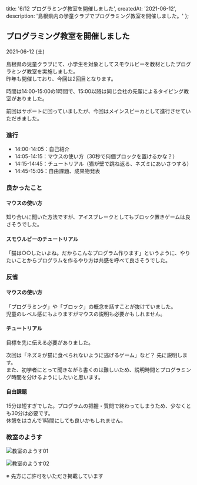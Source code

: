   title: '6/12 プログラミング教室を開催しました',
  createdAt: '2021-06-12',
  description: '島根県内の学童クラブでプログラミング教室を開催しました。'
};

## プログラミング教室を開催しました

2021-06-12 (土)

島根県の児童クラブにて、小学生を対象としてスモウルビーを教材としたプログラミング教室を実施しました。  
昨年も開催しており、今回は2回目となります。

時間は14:00-15:00の1時間で、15:00以降は同じ会社の先輩によるタイピング教室がありました。

前回はサポートに回っていましたが、今回はメインスピーカとして進行させていただきました。

### 進行

* 14:00-14:05：自己紹介
* 14:05-14:15：マウスの使い方（30秒で何個ブロックを置けるかな？）
* 14:15-14:45：チュートリアル（猫が壁で跳ね返る、ネズミにあいさつする）
* 14:45-15:05：自由課題、成果物発表

### 良かったこと

#### マウスの使い方

知り合いに聞いた方法ですが、アイスブレークとしてもブロック置きゲームは良さそうでした。

#### スモウルビーのチュートリアル

「猫は○○したいよね。だからこんなプログラム作ります」というように、やりたいことからプログラムを作るやり方は共感を呼べて良さそうでした。

### 反省

#### マウスの使い方

「プログラミング」や「ブロック」の概念を話すことが抜けていました。  
児童のレベル感にもよりますがマウスの説明も必要かもしれません。

#### チュートリアル

目標を先に伝える必要がありました。

次回は「ネズミが猫に食べられないように逃げるゲーム」など？ 先に説明します。  
また、初学者にとって聞きながら書くのは難しいため、説明時間とプログラミング時間を分けるようにしたいと思います。

#### 自由課題

15分は短すぎでした。プログラムの把握・質問で終わってしまうため、少なくとも30分は必要です。  
休憩をはさんで1時間にしても良いかもしれません。

### 教室のようす

![教室のようす01](/posts/20210612090000/img-01.jpg)

![教室のようす02](/posts/20210612090000/img-02.jpg)

※ 先方にご許可をいただき掲載しています
